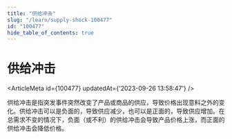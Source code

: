 ```yaml
---
title: "供给冲击"
slug: "/learn/supply-shock-100477"
id: "100477"
hide_table_of_contents: true
---
```



# 供给冲击

<ArticleMeta id={100477} updatedAt={'2023-09-26 13:58:47'} />
<div className='border-solid border-b border-t-0 my-4 border-[var(--ifm-color-gray-300)]' />

供给冲击是指突发事件突然改变了产品或商品的供应，导致价格出现意料之外的变化。供给冲击可以是负面的，导致供应减少，也可以是正面的，导致供应增加。在总需求不变的情况下，负面（或不利）的供给冲击会导致产品价格上涨，而正面的供给冲击会降低价格。
